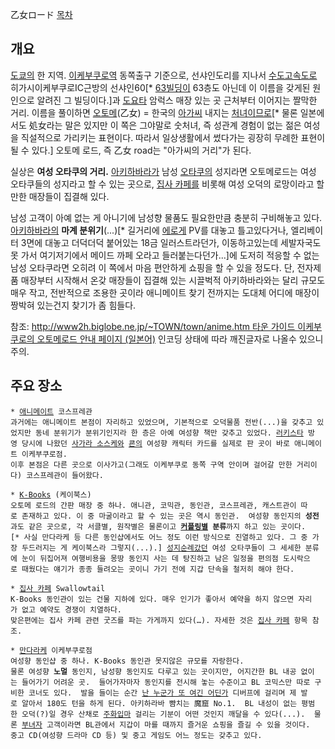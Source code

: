 乙女ロード
[[목차]]
== 개요 ==
[[도쿄]]의 한 지역. [[이케부쿠로역]] 동쪽출구 기준으로, 선샤인도리를 지나서 [[수도고속도로]] 히가시이케부쿠로IC근방의 선샤인60[* [[63빌딩]]이 63층도 아닌데 이 이름을 갖게된 원인으로 알려진 그 빌딩이다.]과 [[도요타]] 암럭스 매장 있는 곳 근처부터 이어지는 짤막한 거리.
이름을 풀이하면 [[오토메]](乙女) = 한국의 [[아가씨]] 내지는 [[처녀]]이므로[* 물론 일본에서도 処女라는 말은 있지만 이 쪽은 그야말로 숫처녀, 즉 성관계 경험이 없는 젊은 여성을 직설적으로 가리키는 표현이다. 따라서 일상생활에서 썼다가는 굉장히 무례한 표현이 될 수 있다.] 오토메 로드, 즉 乙女 road는 "아가씨의 거리"가 된다. 

실상은 '''여성 오타쿠의 거리.'''  [[아키하바라]]가 남성 [[오타쿠]]의 성지라면 오토메로드는 여성 오타쿠들의 성지라고 할 수 있는 곳으로, [[집사 카페]]를 비롯해 여성 오덕의 로망이라고 할 만한 매장들이 집결해 있다.  

남성 고객이 아예 없는 게 아니기에 남성향 물품도 필요한만큼 충분히 구비해놓고 있다.  [[아키하바라]]의 '''마계 분위기'''(...)[* 길거리에 [[에로게]] PV를 대놓고 틀고있다거나, 엘리베이터 3면에 대놓고 더덕더덕 붙어있는 18금 일러스트라던가, 이동하고있는데 세발자국도 못 가서 여기저기에서 메이드 까페 오라고 들러붙는다던가...]에 도저히 적응할 수 없는 남성 오타쿠라면 오히려 이 쪽에서 마음 편안하게 쇼핑을 할 수 있을 정도다.
단, 전자제품 매장부터 시작해서 온갖 매장들이 집결해 있는 시끌벅적 아키하바라와는 달리 규모도 매우 작고, 전반적으로 조용한 곳이라 애니메이트 찾기 전까지는 도대체 어디에 매장이 짱박혀 있는건지 찾기가 좀 힘들다.

참조: [[http://www2h.biglobe.ne.jp/~TOWN/town/anime.htm 타운 가이드 이케부쿠로의 오토메로드 안내 페이지 (일본어)]] 인코딩 상태에 따라 깨진글자로 나올수 있으니 주의.

== 주요 장소 ==
 * [[애니메이트]] 코스프레관
 과거에는 애니메이트 본점이 자리하고 있었으며, 기본적으로 오덕물품 전반(...)을 갖추고 있었지만 동네 분위기가 분위기인지라 한 층은 아예 여성향 책만 갖추고 있었다. [[러키스타]] 방영 당시에 나왔던 [[사가라 소스케]]와 [[쿈]]의 여성향 캐릭터 카드를 실제로 판 곳이 바로 애니메이트 이케부쿠로점.
 이후 본점은 다른 곳으로 이사가고(그래도 이케부쿠로 동쪽 구역 안이며 걸어갈 만한 거리이다) 코스프레관이 들어왔다.

 * [[K-Books]] (케이북스)
 오토메 로드의 간판 매장 중 하나. 애니관, 코믹관, 동인관, 코스프레관, 캐스트관이 따로 존재하고 있다. 이 중 마굴이라고 할 수 있는 곳은 역시 동인관.  여성향 동인지의 '''성전'''과도 같은 곳으로, 각 서클별, 원작별은 물론이고 '''[[커플링]]별 분류'''까지 하고 있는 곳이다.[* 사실 만다라케 등 다른 동인샵에서도 어느 정도 이런 방식으로 진열하고 있다. 그 중 가장 두드러지는 게 케이북스라 그렇지(...).] [[성지순례]]갔던 여성 오타쿠들이 그 세세한 분류에 눈이 뒤집어져 여행비용을 몽땅 동인지 사는 데 탕진하고 남은 일정을 편의점 도시락으로 때웠다는 얘기가 종종 들려오는 곳이니 가기 전에 지갑 단속을 철저히 해야 한다.

 * [[집사 카페]] Swallowtail
 K-Books 동인관이 있는 건물 지하에 있다. 매우 인기가 좋아서 예약을 하지 않으면 자리가 없고 예약도 경쟁이 치열하다.
 맞은편에는 집사 카페 관련 굿즈를 파는 가게까지 있다(…). 자세한 것은 [[집사 카페]] 항목 참조.

 * [[만다라케]] 이케부쿠로점
 여성향 동인샵 중 하나. K-Books 동인관 못지않은 규모를 자랑한다.
 물론 여성향 '''노멀''' 동인지, 남성향 동인지도 다루고 있는 곳이지만, 어지간한 BL 내공 없이는 들어가기 어려운 곳.  들어가자마자 동인지를 전시해 놓는 수준이고 BL 코믹스만 따로 구비한 코너도 있다.  발을 들이는 순간 [[난 누군가 또 여긴 어딘가]] 디버프에 걸리며 제 발로 알아서 180도 턴을 하게 된다. 아키하라바 뺨치는 魔窟 No.1.  BL 내성이 없는 평범한 오덕(?)일 경우 산채로 [[주화입마]] 걸리는 기분이 어떤 것인지 깨달을 수 있다(...).  물론 [[부녀자]] 고객이라면 BL관에서 지갑이 마를 때까지 즐거운 쇼핑을 즐길 수 있을 것이다.
 중고 CD(여성향 드라마 CD 등) 및 중고 게임도 어느 정도는 갖추고 있다.
